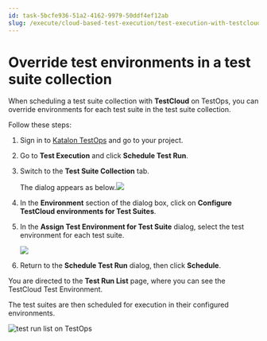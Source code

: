```yaml
---
id: task-5bcfe936-51a2-4162-9979-50ddf4ef12ab
slug: /execute/cloud-based-test-execution/test-execution-with-testcloud/override-test-environments-in-a-test-suite-collection
---
```


# Override test environments in a test suite collection

When scheduling a test suite collection with **TestCloud** on TestOps, you can override environments for each test suite in the test suite collection.

Follow these steps:

1.  Sign in to [Katalon TestOps](https://testops.katalon.io/login) and go to your project.

2.  Go to **Test Execution** and click **Schedule Test Run**.

3.  Switch to the **Test Suite Collection** tab.

    The dialog appears as below.<img src="/doc_images/Documents/Execute/Cloud_based_test_execution/Test_execution_with_TestCloud/override-test-environment-in-a-test-suite-collection/images/tc-tsc.png" width={850} />

4.  In the **Environment** section of the dialog box, click on **Configure TestCloud environments for Test Suites**.

5.  In the **Assign Test Environment for Test Suite** dialog, select the test environment for each test suite.

    <img src="/doc_images/Documents/Execute/Cloud_based_test_execution/Test_execution_with_TestCloud/override-test-environment-in-a-test-suite-collection/images/tc-tsc-assign-test-environment.png" width={850} />

6.  Return to the **Schedule Test Run** dialog, then click **Schedule**.


You are directed to the **Test Run List** page, where you can see the TestCloud Test Environment.

The test suites are then scheduled for execution in their configured environments.

<img src="/doc_images/Documents/Execute/Cloud_based_test_execution/Test_execution_with_TestCloud/integrate-testcloud-with-testops/Images/to-test-run-list.png" width={850} alt="test run list on TestOps" />